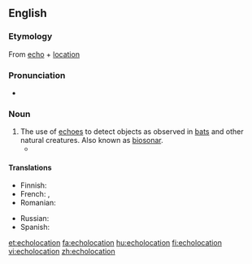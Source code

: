 ==English==

===Etymology===
{{wikipedia}}
From [[echo]] + [[location]]

===Pronunciation===
* {{rhymes|eɪʃən}}

===Noun===
{{en-noun}}

# The use of [[echo]]es to detect objects as observed in [[bat]]s and other natural creatures.  Also known as [[biosonar]].
#* {{quote-magazine|year=2013|month=May-June|author=[http://www.americanscientist.org/authors/detail/william-e-conner-1 William E. Conner]
|title=[http://www.americanscientist.org/issues/feature/2013/3/an-acoustic-arms-race An Acoustic Arms Race]
|volume=101|issue=3|page=206-7|magazine={{w|American Scientist}}
|passage=Earless ghost swift moths become “invisible” to '''echolocating''' bats by forming mating clusters close (less than half a meter) above vegetation and effectively blending into the clutter of echoes that the bat receives from the leaves and stems around them.}}

====Translations====
{{trans-top|use of echos to detect objects}}
* Finnish: {{t+|fi|kaikuluotaus}}
* French: {{t+|fr|écholocation|f}}, {{t+|fr|écholocalisation}}
* Romanian: {{t|ro|ecolocație|f}}
{{trans-mid}}
* Russian: {{t+|ru|эхолокация|f|tr=exolokátsija}}
* Spanish: {{t-|es|ecolocalización|f}}
{{trans-bottom}}

[[et:echolocation]]
[[fa:echolocation]]
[[hu:echolocation]]
[[fi:echolocation]]
[[vi:echolocation]]
[[zh:echolocation]]
